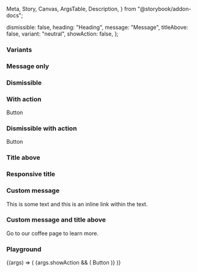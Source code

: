   Meta,
  Story,
  Canvas,
  ArgsTable,
  Description,
} from "@storybook/addon-docs";

<Meta title="Alert" component={IcAlert} />

<Description markdown={readme} />

  dismissible: false,
  heading: "Heading",
  message: "Message",
  titleAbove: false,
  variant: "neutral",
  showAction: false,
};

### Variants

<Canvas>
  <Story name="Variants">
    <IcAlert
      heading="Neutral"
      message="This alert is for displaying miscellaneous messages"
    />
    <IcAlert
      variant="info"
      heading="Info"
      message="This alert is for displaying information"
    />
    <IcAlert
      variant="error"
      heading="Error"
      message="This alert is for displaying errors"
    />
    <IcAlert
      variant="warning"
      heading="Warning"
      message="This alert is for displaying warnings"
    />
    <IcAlert
      variant="success"
      heading="Success"
      message="This alert is for displaying success messages. 
    It has a very long message with lots of text which goes over multiple 
    lines so the alert should expand as well to make sure it doesn't overflow"
    />
  </Story>
</Canvas>

### Message only

<Canvas>
  <Story name="Message only">
    <IcAlert message="This alert is for displaying miscellaneous messages" />
  </Story>
</Canvas>

### Dismissible

<Canvas>
  <Story name="Dismissible">
    <IcAlert
      heading="Neutral"
      message="This alert is for displaying miscellaneous messages"
      dismissible
    />
  </Story>
</Canvas>

### With action

<Canvas>
  <Story name="With action">
    <IcAlert
      heading="Neutral"
      message="This alert is for displaying miscellaneous messages"
    >
      <IcButton slot="action" variant="secondary">
        Button
      </IcButton>
    </IcAlert>
  </Story>
</Canvas>

### Dismissible with action

<Canvas>
  <Story name="Dismissible with action">
    <IcAlert
      heading="Neutral"
      message="This alert is for displaying miscellaneous messages"
      dismissible
    >
      <IcButton slot="action" variant="secondary">
        Button
      </IcButton>
    </IcAlert>
  </Story>
</Canvas>

### Title above

<Canvas>
  <Story name="Title above">
    <IcAlert
      heading="Neutral"
      message="This alert is for displaying miscellaneous messages"
      titleAbove
    />
  </Story>
</Canvas>

### Responsive title

<Canvas>
  <Story name="Responsive title">
    <IcAlert
      heading="This title is very long so should force the alert to add 'title-above'"
      message="This alert does not have 'title-above' added as a prop but it is forced to add it due to the length of the title"
    />
    <IcAlert
      variant="success"
      heading="Shorter title"
      message="Neither of these has 'title-above' set to true"
    />
  </Story>
</Canvas>

### Custom message

<Canvas>
  <Story name="Custom message">
    <IcAlert heading="This alert uses a custom message slot">
      <p slot="message">
        This is some text and
        <IcLink href="/" inline>
          this is an inline link
        </IcLink>
        within the text.
      </p>
    </IcAlert>
  </Story>
</Canvas>

### Custom message and title above

<Canvas>
  <Story name="Custom message and title above">
    <IcAlert heading="Want to know more about our coffee?" titleAbove>
      <span slot="message" style={{ font: "var(--ic-font-body)" }}>
        Go to our <IcLink href="/">coffee page</IcLink> to learn more.
      </span>
    </IcAlert>
  </Story>
</Canvas>

### Playground

<Canvas>
  <Story
    args={defaultArgs}
    argTypes={{
      variant: {
        options: [
          "neutral",
          "info",
          "warning",
          "error",
          "success",
        ],
        control: { type: "select" },
      },
    }}
    name="Playground"
  >
    {(args) => (
      <IcAlert
        dismissible={args.dismissible}
        variant={args.variant}
        heading={args.heading}
        message={args.message}
        titleAbove={args.titleAbove}
      >
        {args.showAction && (
          <IcButton slot="action" variant="secondary">
            Button
          </IcButton>
        )}
      </IcAlert>
    )}
  </Story>
</Canvas>